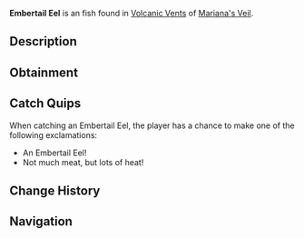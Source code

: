 {{FishInfobox
|image          = Embertail Eel.png
|rarity         = Uncommon
|sea            = First Sea
|location       = [[Volcanic Vents]]
|sublocation    = 
|sources        = Fishing Rod
|radar_location = 
|xp             = 90
|weather        = 
|time           = Night
|season         = Spring
|bait           = Flakes
|base_weight    = 4
|base_value     = 130
|weight_range   = 2.2
|base_chance    = 60
|base_resil     = 90
}}
'''Embertail Eel''' is an {{Rarity|Uncommon}} fish found in [[Volcanic Vents]] of [[Mariana's Veil]].

== Description ==
{{Description|A small eel with molten stripes that shimmer in the dark. It glows faintly at night.|Bestiary Entry}}

== Obtainment ==
{{Description|A small yet dangerous fish, not a fan of direct light.|Bestiary Hint}}
{{Fish Availability|
Mariana's Veil/Volcanic Vents
|top_rods      = 
Rapid Rod\224120.14\252636.42;
Firefly Rod\213823.97\225926.78;
Wildflower Rod\211877.6\209414.91;
Fungal Rod\211216.32\218958.47;
Champions Rod\209354.12\150053.45;
Fast Rod\206931.82\206931.82;
Training Rod\184880.38\184880.38;
Antler Rod\197727.88\204975.61;
Depthseeker Rod\208015.74\160117.02;
No-Life Rod\206942.16\205905.46;
Avalanche Rod\206592.61\143958.04;
Verdant Shear Rod\205321.69\175499.04;
Seraphic Rod\205094.87\205094.87;
Ethereal Prism Rod\202377.74\192921.72;
Trident Rod\201750.48\143360.18;
Free Spirit Rod\200047.68\143184.84;
Blazebringer Rod\199886.14\165285.46;
Zeus Rod\198374.51\175048.73;
Volcanic Rod\193769.87\132953.58;
Challenger's Rod\192724.84\187725.91;
Rod Of The Forgotten Fang\187280.46\187280.46;
Rod Of The Depths\181035\170616.94;
Rod Of The Exalted One\166578.67\159953.38;
Steady Rod\103172.38\75050.87
|recommended   = Depthseeker Rod
}}

== Catch Quips ==
When catching an Embertail Eel, the player has a chance to make one of the following exclamations:
* An Embertail Eel!
* Not much meat, but lots of heat!

== Change History ==
{{Change History|{{subst:Current Version}}}}

== Navigation ==
{{Fish Navbox|Volcanic Vents}}